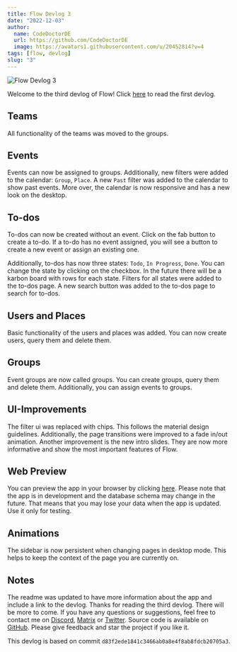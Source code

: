```yaml
---
title: Flow Devlog 3
date: "2022-12-03"
author:
  name: CodeDoctorDE
  url: https://github.com/CodeDoctorDE
  image: https://avatars1.githubusercontent.com/u/20452814?v=4
tags: [flow, devlog]
slug: "3"
---
```


![Flow Devlog 3](/blog/flow/devlog/3.png)

Welcome to the third devlog of Flow!
Click [here](/flow/devlog/1) to read the first devlog.

## Teams

All functionality of the teams was moved to the groups.

## Events

Events can now be assigned to groups.
Additionally, new filters were added to the calendar: `Group`, `Place`. A new `Past` filter was added to the calendar to show past events.
More over, the calendar is now responsive and has a new look on the desktop.

## To-dos

To-dos can now be created without an event. Click on the fab button to create a to-do. If a to-do has no event assigned, you will see a button to create a new event or assign an existing one.

Additionally, to-dos has now three states: `Todo`, `In Progress`, `Done`. You can change the state by clicking on the checkbox.
In the future there will be a karbon board with rows for each state.
Filters for all states were added to the to-dos page. A new search button was added to the to-dos page to search for to-dos.

## Users and Places

Basic functionality of the users and places was added. You can now create users, query them and delete them.

## Groups

Event groups are now called groups. You can create groups, query them and delete them. Additionally, you can assign events to groups.

## UI-Improvements

The filter ui was replaced with chips. This follows the material design guidelines.
Additionally, the page transitions were improved to a fade in/out animation.
Another improvement is the new intro slides. They are now more informative and show the most important features of Flow.

## Web Preview

You can preview the app in your browser by clicking [here](https://flow-l4vpzboz6-linwood.vercel.app).
Please note that the app is in development and the database schema may change in the future.
That means that you may lose your data when the app is updated. Use it only for testing.

## Animations

The sidebar is now persistent when changing pages in desktop mode.
This helps to keep the context of the page you are currently on.

## Notes

The readme was updated to have more information about the app and include a link to the devlog.
Thanks for reading the third devlog. There will be more to come.
If you have any questions or suggestions, feel free to contact me on [Discord](https://linwood.dev/discord), [Matrix](https://linwood.dev/matrix) or [Twitter](https://twitter.com/LinwoodCloud).
Source code is available on [GitHub](https://github.com/LinwoodCloud/Flow). Please give feedback and star the project if you like it.

This devlog is based on commit `d83f2ede1841c3466ab0a8e4f8ab8fdcb20705a3`.
